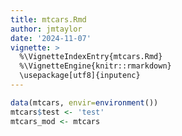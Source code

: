 ```yaml
---
title: mtcars.Rmd
author: jmtaylor
date: '2024-11-07'
vignette: >
  %\VignetteIndexEntry{mtcars.Rmd}
  %\VignetteEngine{knitr::rmarkdown}
  \usepackage[utf8]{inputenc}
---
```


```r
data(mtcars, envir=environment())
mtcars$test <- 'test'
mtcars_mod <- mtcars
```


